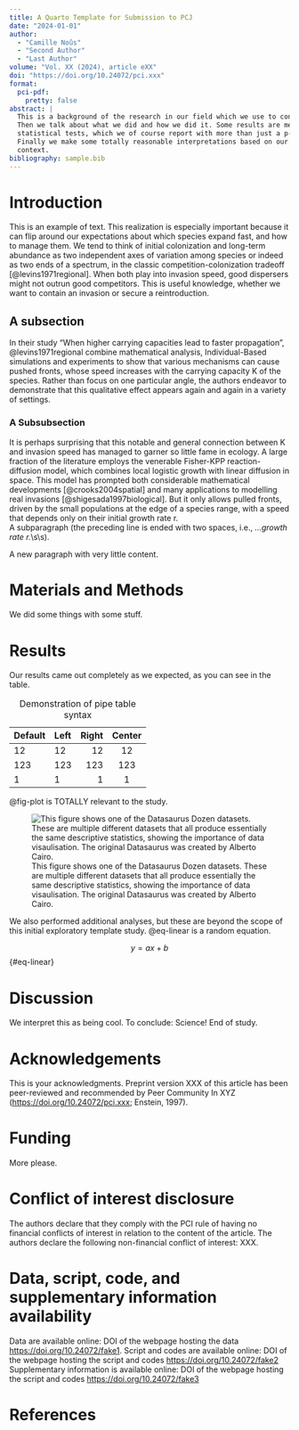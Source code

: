 ```yaml
---
title: A Quarto Template for Submission to PCJ
date: "2024-01-01"
author:
  - "Camille Noûs"
  - "Second Author"
  - "Last Author"
volume: "Vol. XX (2024), article eXX"
doi: "https://doi.org/10.24072/pci.xxx"
format:
  pci-pdf:
    pretty: false
abstract: |
  This is a background of the research in our field which we use to contextualise the need for our study. 
  Then we talk about what we did and how we did it. Some results are mentioned, some figures and tables,
  statistical tests, which we of course report with more than just a p-value.
  Finally we make some totally reasonable interpretations based on our results and put them into a broader
  context.
bibliography: sample.bib
---
```


# Introduction

This is an example of text. This realization is especially important because it can flip around our expectations about which species expand fast, and how to manage them. We tend to think of initial colonization and long-term abundance as two independent axes of variation among species or indeed as two ends of a spectrum, in the classic competition-colonization tradeoff [@levins1971regional]. When both play into invasion speed, good dispersers might not outrun good competitors. This is useful knowledge, whether we want to contain an invasion or secure a reintroduction.

## A subsection

In their study "When higher carrying capacities lead to faster propagation",
@levins1971regional combine mathematical analysis, Individual-Based simulations and experiments to show that various mechanisms can cause pushed fronts, whose speed increases with the carrying capacity K of the species. Rather than focus on one particular angle, the authors endeavor to demonstrate that this qualitative effect appears again and again in a variety of settings.

### A Subsubsection

It is perhaps surprising that this notable and general connection between K and invasion speed has managed to garner so little fame in ecology. A large fraction of the literature employs the venerable Fisher-KPP reaction-diffusion model, which combines local logistic growth with linear diffusion in space. This model has prompted both considerable mathematical developments [@crooks2004spatial] and many applications to modelling real invasions [@shigesada1997biological]. But it only allows pulled fronts, driven by the small populations at the edge of a species range, with a speed that depends only on their initial growth rate r.  
A subparagraph (the preceding line is ended with two spaces, i.e., *...growth rate r.*\\s\\s).

A new paragraph with very little content.

# Materials and Methods

We did some things with some stuff.


# Results

Our results came out completely as we expected, as you can see in the table.

| Default | Left | Right | Center |
|---------|:-----|------:|:------:|
| 12      | 12   |    12 |   12   |
| 123     | 123  |   123 |  123   |
| 1       | 1    |     1 |   1    |

: Demonstration of pipe table syntax

@fig-plot is TOTALLY relevant to the study.

![This figure shows one of the Datasaurus Dozen datasets. These are multiple different datasets that all produce essentially the same descriptive statistics, showing the importance of data visaulisation. The original Datasaurus was created by Alberto Cairo.](datasaurus.png){#fig-plot}

We also performed additional analyses, but these are beyond the scope of this initial exploratory template study.
@eq-linear is a random equation.

$$ y = ax + b $${#eq-linear}

# Discussion

We interpret this as being cool. To conclude: Science! End of study.

# Acknowledgements

This is your acknowledgments.
<!-- if submitting to PCI Journal, include:-->
Preprint version XXX<!--change to the correct number--> of this article has been peer-reviewed
and recommended by Peer Community In XYZ<!--[change to the name of the PCI]--> (<https://doi.org/10.24072/pci.xxx><!--[replace with the doi of the recommendation]-->;
Enstein, 1997<!--[replace with the citation of the recommendation]-->).

# Funding

More please.

# Conflict of interest disclosure

The authors declare that they comply with the PCI rule of having no financial conflicts of interest in relation to the content of the article. <!--IF APPROPRIATE:--> The authors declare the following non-financial conflict of interest: XXX. <!--(if some of the authors are recommenders of a PCI, indicate it here)-->

# Data, script, code, and supplementary information availability

<!--The DOI hyperlinks should be active. they should also be present in the reference list and cited in the text.-->
Data are available online: DOI of the webpage hosting the data <https://doi.org/10.24072/fake1>.
Script and codes are available online: DOI of the webpage hosting the script and codes <https://doi.org/10.24072/fake2>
Supplementary information is available online: DOI of the webpage hosting the script and codes <https://doi.org/10.24072/fake3>

# References
